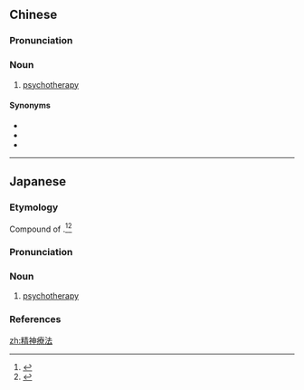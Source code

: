 {{also|精神疗法}}
==Chinese==
{{zh-forms|s=精神疗法|type=22}}

===Pronunciation===
{{zh-pron
|m=jīngshén liáofǎ
|c=zing1 san4 liu4 faat3
|cat=n
}}

===Noun===
{{zh-noun}}

# [[psychotherapy]]

====Synonyms====
* {{zh-l|精神治療}}
* {{zh-l|心理療法}}
* {{zh-l|心理治療}}

----

==Japanese==
{{ja-kanjitab|せい|しん|りょう|ほう|yomi=on}}

===Etymology===
Compound of {{compound|lang=ja|sort=せいしんりょうほう|精神|tr1=seishin|t1=the mind, the psyche|療法|tr2=ryōhō|t2=therapy}}.<ref name="KDJ">{{R:Kokugo Dai Jiten}}</ref><ref name="DJR">{{R:Daijirin}}</ref>

===Pronunciation===
{{ja-pron|yomi=o|せいしん りょうほう|acc=5|acc_ref=DJR}}

===Noun===
{{ja-noun|せいしん りょうほう|hhira=せいしんれうはふ}}

# [[psychotherapy]]

===References===
<references/>

[[zh:精神療法]]